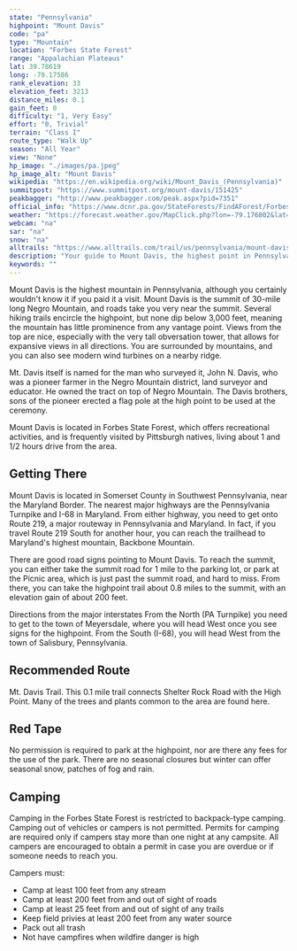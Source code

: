 ```yaml
---
state: "Pennsylvania"
highpoint: "Mount Davis"
code: "pa"
type: "Mountain"
location: "Forbes State Forest"
range: "Appalachian Plateaus"
lat: 39.78619
long: -79.17586
rank_elevation: 33
elevation_feet: 3213
distance_miles: 0.1
gain_feet: 0
difficulty: "1, Very Easy"
effort: "0, Trivial"
terrain: "Class I"
route_type: "Walk Up"
season: "All Year"
view: "None"
hp_image: "./images/pa.jpeg"
hp_image_alt: "Mount Davis"
wikipedia: "https://en.wikipedia.org/wiki/Mount_Davis_(Pennsylvania)"
summitpost: "https://www.summitpost.org/mount-davis/151425"
peakbagger: "http://www.peakbagger.com/peak.aspx?pid=7351"
official_info: "https://www.dcnr.pa.gov/StateForests/FindAForest/Forbes/Pages/default.aspx"
weather: "https://forecast.weather.gov/MapClick.php?lon=-79.176802&lat=39.786009"
webcam: "na"
sar: "na"
snow: "na"
alltrails: "https://www.alltrails.com/trail/us/pennsylvania/mount-davis-pennsylvania-highpoint-trail"
description: "Your guide to Mount Davis, the highest point in Pennsylvania."
keywords: ""
---
```


Mount Davis is the highest mountain in Pennsylvania, although you certainly wouldn't know it if you paid it a visit. Mount Davis is the summit of 30-mile long Negro Mountain, and roads take you very near the summit. Several hiking trails encircle the highpoint, but none dip below 3,000 feet, meaning the mountain has little prominence from any vantage point. Views from the top are nice, especially with the very tall obversation tower, that allows for expansive views in all directions. You are surrounded by mountains, and you can also see modern wind turbines on a nearby ridge.

Mt. Davis itself is named for the man who surveyed it, John N. Davis, who was a pioneer farmer in the Negro Mountain district, land surveyor and educator. He owned the tract on top of Negro Mountain. The Davis brothers, sons of the pioneer erected a flag pole at the high point to be used at the ceremony.

Mount Davis is located in Forbes State Forest, which offers recreational activities, and is frequently visited by Pittsburgh natives, living about 1 and 1/2 hours drive from the area.

## Getting There
Mount Davis is located in Somerset County in Southwest Pennsylvania, near the Maryland Border. The nearest major highways are the Pennsylvania Turnpike and I-68 in Maryland. From either highway, you need to get onto Route 219, a major routeway in Pennsylvania and Maryland. In fact, if you travel Route 219 South for another hour, you can reach the trailhead to Maryland's highest mountain, Backbone Mountain.

There are good road signs pointing to Mount Davis. To reach the summit, you can either take the summit road for 1 mile to the parking lot, or park at the Picnic area, which is just past the summit road, and hard to miss. From there, you can take the highpoint trail about 0.8 miles to the summit, with an elevation gain of about 200 feet.

Directions from the major interstates
From the North (PA Turnpike) you need to get to the town of Meyersdale, where you will head West once you see signs for the highpoint. From the South (I-68), you will head West from the town of Salisbury, Pennsylvania.

## Recommended Route
Mt. Davis Trail. This 0.1 mile trail connects Shelter Rock Road with the High Point. Many of the trees and plants common to the area are found here.

## Red Tape
No permission is required to park at the highpoint, nor are there any fees for the use of the park. There are no seasonal closures but winter can offer seasonal snow, patches of fog and rain.

## Camping
Camping in the Forbes State Forest is restricted to backpack-type camping. Camping out of vehicles or campers is not permitted. Permits for camping are required only if campers stay more than one night at any campsite. All campers are encouraged to obtain a permit in case you are overdue or if someone needs to reach you.

Campers must:
- Camp at least 100 feet from any stream
- Camp at least 200 feet from and out of sight of roads
- Camp at least 25 feet from and out of sight of any trails
- Keep field privies at least 200 feet from any water source
- Pack out all trash
- Not have campfires when wildfire danger is high
